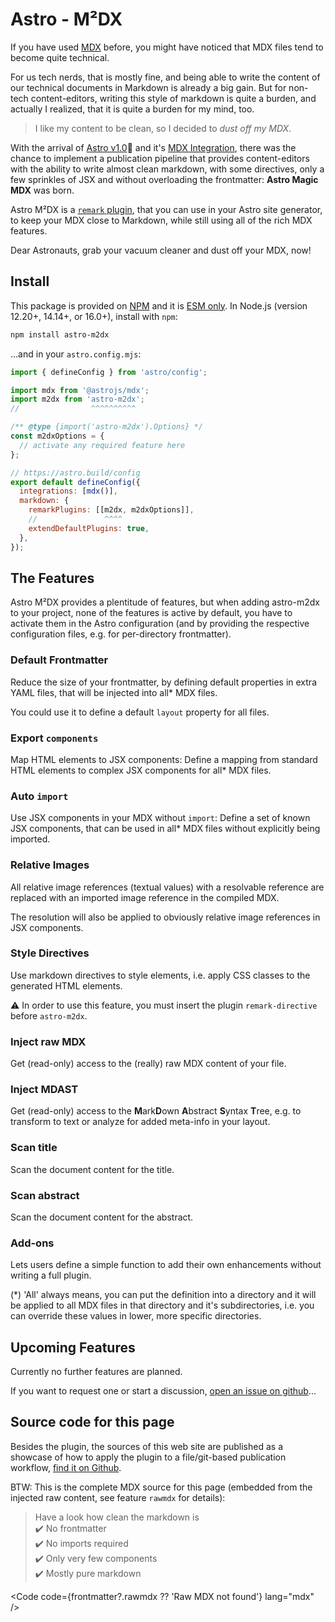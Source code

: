 # Astro - M²DX

If you have used [MDX](https://mdxjs.com) before, you might have noticed that MDX files tend to become quite technical.

For us tech nerds, that is mostly fine, and being able to write the content of our technical documents in Markdown is already a big gain. But for non-tech content-editors, writing this style of markdown is quite a burden, and actually I realized, that it is quite a burden for my mind, too.

> I like my content to be clean, so I decided to _dust off my MDX_.

With the arrival of [Astro v1.0](https://astro.build)🚀 and it's [MDX Integration](https://docs.astro.build/en/guides/integrations-guide/mdx/), there was the chance to implement a publication pipeline that provides content-editors with the ability to write almost clean markdown, with some directives, only a few sprinkles of JSX and without overloading the frontmatter: **Astro Magic MDX** was born.

Astro M²DX is a [`remark` plugin](https://remark.js.org/), that you can use in your Astro site generator, to keep your MDX close to Markdown, while still using all of the rich MDX features.

<CTA href="https://www.npmjs.com/package/astro-m2dx">
  Dear Astronauts, grab your vacuum cleaner and dust off your MDX, now!
</CTA>

## Install

This package is provided on [NPM](https://www.npmjs.com/package/astro-m2dx) and it is [ESM only](https://gist.github.com/sindresorhus/a39789f98801d908bbc7ff3ecc99d99c).
In Node.js (version 12.20+, 14.14+, or 16.0+), install with `npm`:

```sh
npm install astro-m2dx
```

...and in your `astro.config.mjs`:

```js
import { defineConfig } from 'astro/config';

import mdx from '@astrojs/mdx';
import m2dx from 'astro-m2dx';
//                ^^^^^^^^^^

/** @type {import('astro-m2dx').Options} */
const m2dxOptions = {
  // activate any required feature here
};

// https://astro.build/config
export default defineConfig({
  integrations: [mdx()],
  markdown: {
    remarkPlugins: [[m2dx, m2dxOptions]],
    //               ^^^^
    extendDefaultPlugins: true,
  },
});
```

## The Features

Astro M²DX provides a plentitude of features, but when adding astro-m2dx to your project, none of the features is active by default, you have to activate them in the Astro configuration (and by providing the respective configuration files, e.g. for per-directory frontmatter).

<Wrap>
  <Card href="/options/default-frontmatter">

### Default Frontmatter

Reduce the size of your frontmatter, by defining default properties in extra YAML files, that will be injected into all\* MDX files.

You could use it to define a default `layout` property for all files.

  </Card>

  <Card href="/options/export-components">

### Export `components`

Map HTML elements to JSX components: Define a mapping from standard HTML elements to complex JSX components for all\* MDX files.

  </Card>

  <Card href="/options/auto-imports">

### Auto `import`

Use JSX components in your MDX without `import`: Define a set of known JSX components, that can be used in all\* MDX files without explicitly being imported.

  </Card>

  <Card href="/options/relative-images" img="./options/relative-images.png">

### Relative Images

All relative image references (textual values) with a resolvable reference are replaced with an imported image reference in the compiled MDX.

The resolution will also be applied to obviously relative image references in JSX components.

  </Card>

  <Card href="/options/style-directives">

### Style Directives

Use markdown directives to style elements, i.e. apply CSS classes to the generated HTML elements.

⚠️ In order to use this feature, you must insert the plugin `remark-directive` before `astro-m2dx`.

  </Card>

  <Card href="/options/inject-rawmdx">

### Inject raw MDX

Get (read-only) access to the (really) raw MDX content of your file.

  </Card>

  <Card href="/options/inject-mdast">

### Inject MDAST

Get (read-only) access to the **M**ark**D**own **A**bstract **S**yntax **T**ree, e.g. to transform to text or analyze for added meta-info in your layout.

  </Card>

  <Card href="/options/scan-title">

### Scan title

Scan the document content for the title.

  </Card>

  <Card href="/options/scan-abstract">

### Scan abstract

Scan the document content for the abstract.

  </Card>

  <Card href="/options/add-ons">

### Add-ons

Lets users define a simple function to add their own enhancements without writing a full plugin.

  </Card>
</Wrap>

(\*) 'All' always means, you can put the definition into a directory and it will be applied to all MDX files in that directory and it's subdirectories, i.e. you can override these values in lower, more specific directories.

## Upcoming Features

Currently no further features are planned.

If you want to request one or start a discussion, [open an issue on github](https://github.com/christian-hackyourshack/npm/issues/new/choose)...

## Source code for this page

Besides the plugin, the sources of this web site are published as a showcase of how to apply the plugin to a file/git-based publication workflow, [find it on Github](https://github.com/christian-hackyourshack/npm/tree/main/apps/astro-m2dx).

BTW: This is the complete MDX source for this page (embedded from the injected raw content, see feature `rawmdx` for details):

> Have a look how clean the markdown is  
> ✔️ No frontmatter  
> ✔️ No imports required  
> ✔️ Only very few components  
> ✔️ Mostly pure markdown

<Code code={frontmatter?.rawmdx ?? 'Raw MDX not found'} lang="mdx" />
